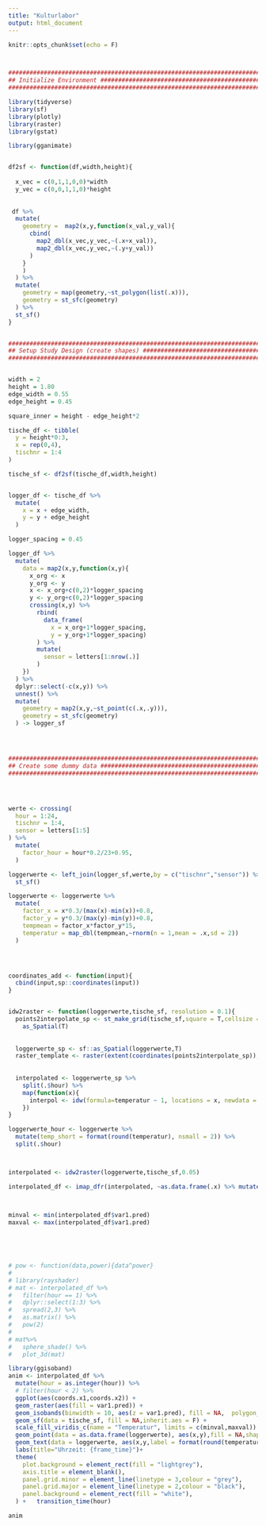 ```yaml
---
title: "Kulturlabor"
output: html_document
---
```


```r
knitr::opts_chunk$set(echo = F)



################################################################################
## Initialize Environment ######################################################
################################################################################

library(tidyverse)
library(sf)
library(plotly)
library(raster)
library(gstat)

library(gganimate)


df2sf <- function(df,width,height){
  
  x_vec = c(0,1,1,0,0)*width
  y_vec = c(0,0,1,1,0)*height
  
  
 df %>%
  mutate(
    geometry =  map2(x,y,function(x_val,y_val){
      cbind(
        map2_dbl(x_vec,y_vec,~(.x+x_val)),
        map2_dbl(x_vec,y_vec,~(.y+y_val))
      )
    }
    )
  ) %>% 
  mutate(
    geometry = map(geometry,~st_polygon(list(.x))),
    geometry = st_sfc(geometry)
  ) %>%
  st_sf()
}


################################################################################
## Setup Study Design (create shapes) ##########################################
################################################################################


width = 2
height = 1.80
edge_width = 0.55
edge_height = 0.45

square_inner = height - edge_height*2

tische_df <- tibble(
  y = height*0:3,
  x = rep(0,4),
  tischnr = 1:4
)

tische_sf <- df2sf(tische_df,width,height)


logger_df <- tische_df %>%
  mutate(
    x = x + edge_width,
    y = y + edge_height
  )

logger_spacing = 0.45

logger_df %>%
  mutate(
    data = map2(x,y,function(x,y){
      x_org <- x
      y_org <- y
      x <- x_org+c(0,2)*logger_spacing
      y <- y_org+c(0,2)*logger_spacing
      crossing(x,y) %>%
        rbind(
          data_frame(
            x = x_org+1*logger_spacing,
            y = y_org+1*logger_spacing)
        ) %>%
        mutate(
          sensor = letters[1:nrow(.)]
        )
    })
  ) %>%
  dplyr::select(-c(x,y)) %>%
  unnest() %>%
  mutate(
    geometry = map2(x,y,~st_point(c(.x,.y))),
    geometry = st_sfc(geometry)
  ) -> logger_sf




################################################################################
## Create some dummy data ######################################################
################################################################################




werte <- crossing(
  hour = 1:24,
  tischnr = 1:4,
  sensor = letters[1:5]
) %>%
  mutate(
    factor_hour = hour*0.2/23+0.95,
  )

loggerwerte <- left_join(logger_sf,werte,by = c("tischnr","sensor")) %>%
  st_sf()

loggerwerte <- loggerwerte %>%
  mutate(
    factor_x = x*0.3/(max(x)-min(x))+0.8,
    factor_y = y*0.3/(max(y)-min(y))+0.8,
    tempmean = factor_x*factor_y*15,
    temperatur = map_dbl(tempmean,~rnorm(n = 1,mean = .x,sd = 2))
  )




coordinates_add <- function(input){
  cbind(input,sp::coordinates(input))
}


idw2raster <- function(loggerwerte,tische_sf, resolution = 0.1){
  points2interpolate_sp <- st_make_grid(tische_sf,square = T,cellsize = resolution/2,what = "centers") %>%
    as_Spatial(T)
  
  
  loggerwerte_sp <- sf::as_Spatial(loggerwerte,T)
  raster_template <- raster(extent(coordinates(points2interpolate_sp)), resolution = resolution)
  
  
  interpolated <- loggerwerte_sp %>%
    split(.$hour) %>%
    map(function(x){
      interpol <- idw(formula=temperatur ~ 1, locations = x, newdata = points2interpolate_sp, idp = 2.0)
    })
}

loggerwerte_hour <- loggerwerte %>%
  mutate(temp_short = format(round(temperatur), nsmall = 2)) %>%
  split(.$hour)



interpolated <- idw2raster(loggerwerte,tische_sf,0.05)

interpolated_df <- imap_dfr(interpolated, ~as.data.frame(.x) %>% mutate(hour = .y))



minval <- min(interpolated_df$var1.pred)
maxval <- max(interpolated_df$var1.pred)
  

 
  

```



```r


# pow <- function(data,power){data^power}
# 
# library(rayshader)
# mat <- interpolated_df %>%
#   filter(hour == 1) %>%
#   dplyr::select(1:3) %>%
#   spread(2,3) %>%
#   as.matrix() %>%
#   pow(2)
# 
# mat%>%
#   sphere_shade() %>%
#   plot_3d(mat)

```



```r

library(ggisoband)
anim <- interpolated_df %>%
  mutate(hour = as.integer(hour)) %>%
  # filter(hour < 2) %>%
  ggplot(aes(coords.x1,coords.x2)) +
  geom_raster(aes(fill = var1.pred)) +
  geom_isobands(binwidth = 10, aes(z = var1.pred), fill = NA,  polygon_outline = T)  +
  geom_sf(data = tische_sf, fill = NA,inherit.aes = F) +
  scale_fill_viridis_c(name = "Temperatur", limits = c(minval,maxval)) +
  geom_point(data = as.data.frame(loggerwerte), aes(x,y),fill = NA,shape = 4,inherit.aes = F) +
  geom_text(data = loggerwerte, aes(x,y,label = format(round(temperatur,1),nsmall = 1)),nudge_x = 0.15,nudge_y = 0.15,size = 2,) +
  labs(title="Uhrzeit: {frame_time}")+
  theme(
    plot.background = element_rect(fill = "lightgrey"),
    axis.title = element_blank(),
    panel.grid.minor = element_line(linetype = 3,colour = "grey"),
    panel.grid.major = element_line(linetype = 2,colour = "black"),
    panel.background = element_rect(fill = "white"),
  ) +   transition_time(hour)


```

```r
anim
```


